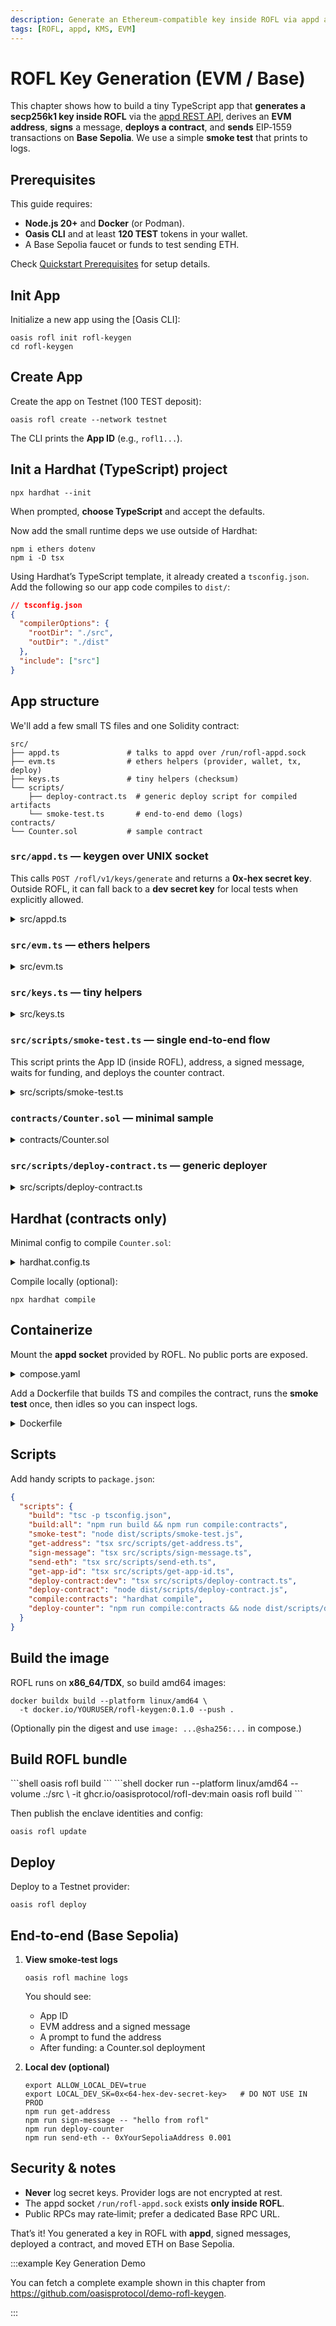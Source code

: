 ```yaml
---
description: Generate an Ethereum-compatible key inside ROFL via appd and use it to sign and send transactions on Base.
tags: [ROFL, appd, KMS, EVM]
---
```



# ROFL Key Generation (EVM / Base)

This chapter shows how to build a tiny TypeScript app that **generates a
secp256k1 key inside ROFL** via the [appd REST API], derives an **EVM
address**, **signs** a message, **deploys a contract**, and **sends**
EIP‑1559 transactions on **Base Sepolia**. We use a simple **smoke test**
that prints to logs.

[appd REST API]: ../rofl/features/appd.md

## Prerequisites

This guide requires:

- **Node.js 20+** and **Docker** (or Podman).
- **Oasis CLI** and at least **120 TEST** tokens in your wallet.
- A Base Sepolia faucet or funds to test sending ETH.

Check [Quickstart Prerequisites] for setup details.

[Quickstart Prerequisites]: ../rofl/quickstart#prerequisites

## Init App

Initialize a new app using the [Oasis CLI]:

```shell
oasis rofl init rofl-keygen
cd rofl-keygen
```

## Create App

Create the app on Testnet (100 TEST deposit):

```shell
oasis rofl create --network testnet
```

The CLI prints the **App ID** (e.g., `rofl1...`).

## Init a Hardhat (TypeScript) project

```shell
npx hardhat --init
```

When prompted, **choose TypeScript** and accept the defaults.

Now add the small runtime deps we use outside of Hardhat:

```shell
npm i ethers dotenv
npm i -D tsx
```

Using Hardhat’s TypeScript template, it already created a `tsconfig.json`.
Add the following so our app code compiles to `dist/`:

```json
// tsconfig.json
{
  "compilerOptions": {
    "rootDir": "./src",
    "outDir": "./dist"
  },
  "include": ["src"]
}
```

## App structure

We'll add a few small TS files and one Solidity contract:

```
src/
├── appd.ts               # talks to appd over /run/rofl-appd.sock
├── evm.ts                # ethers helpers (provider, wallet, tx, deploy)
├── keys.ts               # tiny helpers (checksum)
└── scripts/
    ├── deploy-contract.ts  # generic deploy script for compiled artifacts
    └── smoke-test.ts       # end-to-end demo (logs)
contracts/
└── Counter.sol           # sample contract
```

### `src/appd.ts` — keygen over UNIX socket

This calls `POST /rofl/v1/keys/generate` and returns a **0x‑hex secret
key**. Outside ROFL, it can fall back to a **dev secret key** for local
tests when explicitly allowed.

<details>
  <summary>src/appd.ts</summary>

```ts
import { request } from "node:http";
import { existsSync } from "node:fs";

const APPD_SOCKET = "/run/rofl-appd.sock";
type KeyKind = "secp256k1" | "ed25519" | "raw-256" | "raw-386";

export async function generateKey(
  keyId: string,
  kind: KeyKind = "secp256k1"
): Promise<string> {
  if (!existsSync(APPD_SOCKET)) {
    throw new Error("appd socket missing: /run/rofl-appd.sock");
  }
  const body = JSON.stringify({ key_id: keyId, kind });
  return new Promise((resolve, reject) => {
    const req = request(
      {
        method: "POST",
        socketPath: APPD_SOCKET,
        path: "/rofl/v1/keys/generate",
        headers: {
          "Content-Type": "application/json",
          "Content-Length": Buffer.byteLength(body).toString()
        }
      },
      (res) => {
        let data = "";
        res.setEncoding("utf8");
        res.on("data", (c) => (data += c));
        res.on("end", () => {
          try {
            const { key } = JSON.parse(data);
            if (!key) throw new Error(`Bad response: ${data}`);
            resolve(key.startsWith("0x") ? key : `0x${key}`);
          } catch (e) {
            reject(e);
          }
        });
      }
    );
    req.on("error", reject);
    req.write(body);
    req.end();
  });
}

export async function getAppId(): Promise<string> {
  if (!existsSync(APPD_SOCKET)) {
    throw new Error("appd socket missing: /run/rofl-appd.sock");
  }
  return new Promise((resolve, reject) => {
    const req = request(
      { method: "GET", socketPath: APPD_SOCKET, path: "/rofl/v1/app/id" },
      (res) => {
        let data = "";
        res.setEncoding("utf8");
        res.on("data", (c) => (data += c));
        res.on("end", () => {
          const id = data.trim();
          if (!/^rofl1[0-9a-z]+$/.test(id)) {
            return reject(new Error(`Bad app id: ${data}`));
          }
          resolve(id);
        });
      }
    );
    req.on("error", reject);
    req.end();
  });
}

export async function getEvmSecretKey(keyId: string): Promise<string> {
  try {
    return await generateKey(keyId, "secp256k1");
  } catch (e) {
    const allow = process.env.ALLOW_LOCAL_DEV === "true";
    const pk = process.env.LOCAL_DEV_SK;
    if (allow && pk && /^0x[0-9a-fA-F]{64}$/.test(pk)) return pk;
    throw e;
  }
}
```

</details>

### `src/evm.ts` — ethers helpers

<details>
  <summary>src/evm.ts</summary>

```ts
import {
  JsonRpcProvider,
  Wallet,
  parseEther,
  type TransactionReceipt,
  ContractFactory
} from "ethers";

export function makeProvider(rpcUrl: string, chainId: number) {
  return new JsonRpcProvider(rpcUrl, chainId);
}

export function connectWallet(
  skHex: string,
  rpcUrl: string,
  chainId: number
): Wallet {
  const w = new Wallet(skHex);
  return w.connect(makeProvider(rpcUrl, chainId));
}

export async function signPersonalMessage(wallet: Wallet, msg: string) {
  return wallet.signMessage(msg);
}

export async function sendEth(
  wallet: Wallet,
  to: string,
  amountEth: string
): Promise<TransactionReceipt> {
  const tx = await wallet.sendTransaction({
    to,
    value: parseEther(amountEth)
  });
  const receipt = await tx.wait();
  if (receipt == null) {
    throw new Error("Transaction dropped or replaced before confirmation");
  }
  return receipt;
}

export async function deployContract(
  wallet: Wallet,
  abi: any[],
  bytecode: string,
  args: unknown[] = []
): Promise<{ address: string; receipt: TransactionReceipt }> {
  const factory = new ContractFactory(abi, bytecode, wallet);
  const contract = await factory.deploy(...args);
  const deployTx = contract.deploymentTransaction();
  const receipt = await deployTx?.wait();
  await contract.waitForDeployment();
  if (!receipt) {
    throw new Error("Deployment TX not mined");
  }
  return { address: contract.target as string, receipt };
}
```

</details>

### `src/keys.ts` — tiny helpers

<details>
  <summary>src/keys.ts</summary>

```ts
import { Wallet, getAddress } from "ethers";

export function secretKeyToWallet(skHex: string): Wallet {
  return new Wallet(skHex);
}

export function checksumAddress(addr: string): string {
  return getAddress(addr);
}
```

</details>

### `src/scripts/smoke-test.ts` — single end‑to‑end flow

This script prints the App ID (inside ROFL), address, a signed message,
waits for funding, and deploys the counter contract.

<details>
  <summary>src/scripts/smoke-test.ts</summary>

```ts
import "dotenv/config";
import { readFileSync } from "node:fs";
import { join } from "node:path";
import { getAppId, getEvmSecretKey } from "../appd.js";
import { secretKeyToWallet, checksumAddress } from "../keys.js";
import { makeProvider, signPersonalMessage, sendEth, deployContract } from "../evm.js";
import { formatEther, JsonRpcProvider } from "ethers";

const RPC_URL = process.env.BASE_RPC_URL ?? "https://sepolia.base.org";
const CHAIN_ID = Number(process.env.BASE_CHAIN_ID ?? "84532");
const KEY_ID = process.env.KEY_ID ?? "evm:base:sepolia";

function sleep(ms: number): Promise<void> {
  return new Promise((r) => setTimeout(r, ms));
}

async function waitForFunding(
  provider: JsonRpcProvider,
  addr: string,
  minWei: bigint = 1n,
  timeoutMs = 15 * 60 * 1000,
  pollMs = 5_000
): Promise<bigint> {
  const start = Date.now();
  while (Date.now() - start < timeoutMs) {
    const bal = await provider.getBalance(addr);
    if (bal >= minWei) return bal;
    console.log(`Waiting for funding... current balance=${formatEther(bal)} ETH`);
    await sleep(pollMs);
  }
  throw new Error("Timed out waiting for funding.");
}

async function main() {
  const appId = await getAppId().catch(() => null);
  console.log(`ROFL App ID: ${appId ?? "(unavailable outside ROFL)"}`);

  const sk = await getEvmSecretKey(KEY_ID);
  const wallet = secretKeyToWallet(sk).connect(makeProvider(RPC_URL, CHAIN_ID));
  const addr = checksumAddress(await wallet.getAddress());
  console.log(`EVM address (Base Sepolia): ${addr}`);

  const msg = "hello from rofl";
  const sig = await signPersonalMessage(wallet, msg);
  console.log(`Signed message: "${msg}"`);
  console.log(`Signature: ${sig}`);

  const provider = wallet.provider as JsonRpcProvider;

  let bal = await provider.getBalance(addr);
  if (bal === 0n) {
    console.log("Please fund the above address with Base Sepolia ETH to continue.");
    bal = await waitForFunding(provider, addr);
  }
  console.log(`Balance detected: ${formatEther(bal)} ETH`);

  const artifactPath = join(process.cwd(), "artifacts", "contracts", "Counter.sol", "Counter.json");
  const artifact = JSON.parse(readFileSync(artifactPath, "utf8"));
  if (!artifact?.abi || !artifact?.bytecode) {
    throw new Error("Counter artifact missing abi/bytecode");
  }
  const { address: contractAddress, receipt: deployRcpt } =
    await deployContract(wallet, artifact.abi, artifact.bytecode, []);
  console.log(`Deployed Counter at ${contractAddress} (tx=${deployRcpt.hash})`);

  console.log("Smoke test completed successfully!");
}

main().catch((e) => {
  console.error(e);
  process.exit(1);
});
```

</details>

### `contracts/Counter.sol` — minimal sample

<details>
  <summary>contracts/Counter.sol</summary>

```solidity
// SPDX-License-Identifier: MIT
pragma solidity ^0.8.24;

contract Counter {
    uint256 private _value;
    event Incremented(uint256 v);
    event Set(uint256 v);

    function current() external view returns (uint256) { return _value; }
    function inc() external { unchecked { _value += 1; } emit Incremented(_value); }
    function set(uint256 v) external { _value = v; emit Set(v); }
}
```

</details>

### `src/scripts/deploy-contract.ts` — generic deployer

<details>
  <summary>src/scripts/deploy-contract.ts</summary>

```ts
import "dotenv/config";
import { readFileSync } from "node:fs";
import { getEvmSecretKey } from "../appd.js";
import { secretKeyToWallet } from "../keys.js";
import { makeProvider, deployContract } from "../evm.js";

const KEY_ID = process.env.KEY_ID ?? "evm:base:sepolia";
const RPC_URL = process.env.BASE_RPC_URL ?? "https://sepolia.base.org";
const CHAIN_ID = Number(process.env.BASE_CHAIN_ID ?? "84532");

/**
 * Usage:
 *   npm run deploy-contract -- ./artifacts/MyContract.json '[arg0, arg1]'
 * The artifact must contain { abi, bytecode }.
 */
async function main() {
  const [artifactPath, ctorJson = "[]"] = process.argv.slice(2);
  if (!artifactPath) {
    console.error("Usage: npm run deploy-contract -- <artifact.json> '[constructorArgsJson]'");
    process.exit(2);
  }

  const artifactRaw = readFileSync(artifactPath, "utf8");
  const artifact = JSON.parse(artifactRaw);
  const { abi, bytecode } = artifact ?? {};
  if (!abi || !bytecode) {
    throw new Error("Artifact must contain { abi, bytecode }");
  }

  let args: unknown[];
  try {
    args = JSON.parse(ctorJson);
    if (!Array.isArray(args)) throw new Error("constructor args must be a JSON array");
  } catch (e) {
    throw new Error(`Failed to parse constructor args JSON: ${String(e)}`);
  }

  const sk = await getEvmSecretKey(KEY_ID);
  const wallet = secretKeyToWallet(sk).connect(makeProvider(RPC_URL, CHAIN_ID));
  const { address, receipt } = await deployContract(wallet, abi, bytecode, args);

  console.log(JSON.stringify({ contractAddress: address, txHash: receipt.hash, status: receipt.status }, null, 2));
}

main().catch((e) => {
  console.error(e);
  process.exit(1);
});
```

</details>

## Hardhat (contracts only)

Minimal config to compile `Counter.sol`:

<details>
  <summary>hardhat.config.ts</summary>

```ts
import type { HardhatUserConfig } from "hardhat/config";

const config: HardhatUserConfig = {
  solidity: {
    version: "0.8.24",
    settings: {
      optimizer: { enabled: true, runs: 200 }
    }
  },
  paths: {
    sources: "./contracts",
    artifacts: "./artifacts",
    cache: "./cache"
  }
};

export default config;
```

</details>

Compile locally (optional):

```shell
npx hardhat compile
```

## Containerize

Mount the **appd socket** provided by ROFL. No public ports are exposed.

<details>
  <summary>compose.yaml</summary>

```yaml
services:
  demo:
    image: docker.io/YOURUSER/rofl-keygen:0.1.0
    platform: linux/amd64
    environment:
      - KEY_ID=${KEY_ID:-evm:base:sepolia}
      - BASE_RPC_URL=${BASE_RPC_URL:-https://sepolia.base.org}
      - BASE_CHAIN_ID=${BASE_CHAIN_ID:-84532}
    volumes:
      - /run/rofl-appd.sock:/run/rofl-appd.sock
```

</details>

Add a Dockerfile that builds TS and compiles the contract, runs the
**smoke test** once, then idles so you can inspect logs.

<details>
  <summary>Dockerfile</summary>

```dockerfile
FROM node:20-alpine
WORKDIR /app

COPY package.json package-lock.json* ./
RUN npm ci

COPY tsconfig.json ./
COPY src ./src
COPY contracts ./contracts
COPY hardhat.config.ts ./
RUN npm run build && npx hardhat compile && npm prune --omit=dev

ENV NODE_ENV=production
CMD ["sh", "-c", "node dist/scripts/smoke-test.js || true; tail -f /dev/null"]
```

</details>

## Scripts

Add handy scripts to `package.json`:

```json
{
  "scripts": {
    "build": "tsc -p tsconfig.json",
    "build:all": "npm run build && npm run compile:contracts",
    "smoke-test": "node dist/scripts/smoke-test.js",
    "get-address": "tsx src/scripts/get-address.ts",
    "sign-message": "tsx src/scripts/sign-message.ts",
    "send-eth": "tsx src/scripts/send-eth.ts",
    "get-app-id": "tsx src/scripts/get-app-id.ts",
    "deploy-contract:dev": "tsx src/scripts/deploy-contract.ts",
    "deploy-contract": "node dist/scripts/deploy-contract.js",
    "compile:contracts": "hardhat compile",
    "deploy-counter": "npm run compile:contracts && node dist/scripts/deploy-contract.js ./artifacts/contracts/Counter.sol/Counter.json \"[]\""
  }
}
```

## Build the image

ROFL runs on **x86_64/TDX**, so build amd64 images:

```shell
docker buildx build --platform linux/amd64 \
  -t docker.io/YOURUSER/rofl-keygen:0.1.0 --push .
```

(Optionally pin the digest and use `image: ...@sha256:...` in compose.)

## Build ROFL bundle

<Tabs>
  <TabItem value="Native Linux">
    ```shell
    oasis rofl build
    ```
  </TabItem>
  <TabItem value="Docker (Mac/Windows/Linux)">
    ```shell
    docker run --platform linux/amd64 --volume .:/src \
      -it ghcr.io/oasisprotocol/rofl-dev:main oasis rofl build
    ```
  </TabItem>
</Tabs>

Then publish the enclave identities and config:

```shell
oasis rofl update
```

## Deploy

Deploy to a Testnet provider:

```shell
oasis rofl deploy
```

## End‑to‑end (Base Sepolia)

1. **View smoke‑test logs**

   ```shell
   oasis rofl machine logs
   ```

   You should see:

   * App ID
   * EVM address and a signed message
   * A prompt to fund the address
   * After funding: a Counter.sol deployment

2. **Local dev (optional)**

   ```shell
   export ALLOW_LOCAL_DEV=true
   export LOCAL_DEV_SK=0x<64-hex-dev-secret-key>   # DO NOT USE IN PROD
   npm run get-address
   npm run sign-message -- "hello from rofl"
   npm run deploy-counter
   npm run send-eth -- 0xYourSepoliaAddress 0.001
   ```

## Security & notes

- **Never** log secret keys. Provider logs are not encrypted at rest.
- The appd socket `/run/rofl-appd.sock` exists **only inside ROFL**.
- Public RPCs may rate‑limit; prefer a dedicated Base RPC URL.

That’s it! You generated a key in ROFL with **appd**, signed messages,
deployed a contract, and moved ETH on Base Sepolia.

:::example Key Generation Demo

You can fetch a complete example shown in this chapter from
https://github.com/oasisprotocol/demo-rofl-keygen.

:::
